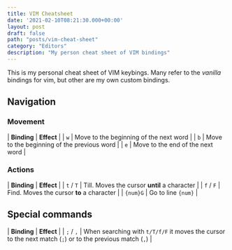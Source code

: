 ```yaml
---
title: VIM Cheatsheet
date: '2021-02-10T08:21:30.000+00:00'
layout: post
draft: false
path: "posts/vim-cheat-sheet"
category: "Editors"
description: "My person cheat sheet of VIM bindings"
---
```


This is my personal cheat sheet of VIM keybings. Many refer to the _vanilla_ bindings for vim, but other are my own
custom bindings.

## Navigation

### Movement

| **Binding** | **Effect**                                 |
| `w`         | Move to the beginning of the next word     |
| `b`         | Move to the beginning of the previous word |
| `e`         | Move to the end of the next word           |

### Actions

| **Binding** | **Effect**                                   |
| `t` / `T`   | Till. Moves the cursor **until** a character |
| `f` / `F`   | Find. Moves the cursor **to** a character    |
| `{num}G`    | Go to line `{num}`                           |

## Special commands

| **Binding** | **Effect**                                                                                               |
| `;` / `,`   | When searching with `t/T/f/F` it moves the cursor to the next match (`;`) or to the previous match (`,`) |
